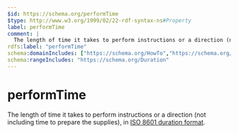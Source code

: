 ```yaml
---
$id: https://schema.org/performTime
$type: http://www.w3.org/1999/02/22-rdf-syntax-ns#Property
label: performTime
comment: |
  The length of time it takes to perform instructions or a direction (not including time to prepare the supplies), in [ISO 8601 duration format](http://en.wikipedia.org/wiki/ISO_8601).
rdfs:label: "performTime"
schema:domainIncludes: ["https://schema.org/HowTo","https://schema.org/HowToDirection"]
schema:rangeIncludes: "https://schema.org/Duration"
---
```


# performTime

The length of time it takes to perform instructions or a direction (not including time to prepare the supplies), in [ISO 8601 duration format](http://en.wikipedia.org/wiki/ISO_8601).


